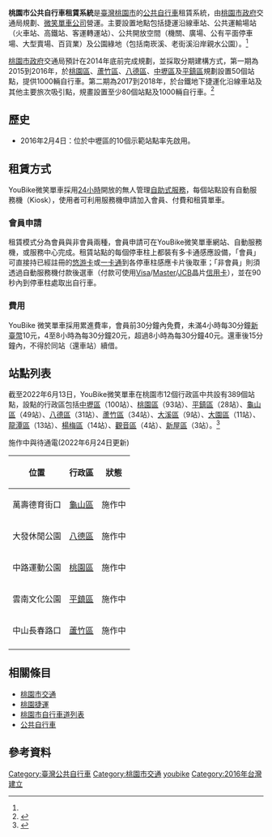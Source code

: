 {{original research|time=2016-07-22T11:53:39+00:00}}
{{主條目消歧義|本條目不是介紹[[YouBike|YouBike]]整體系統，僅是其中設置於桃園市的系統之一。}}{{Infobox Public transit
|name = 桃園市公共自行車租賃系統<br>YouBike微笑單車
<!-- 注释出：|image = YouBike.svg -->
|imagesize = 200px
|locale = {{flagicon|TWN}} [[桃園市|桃園市]]
|transit_type = [[公共自行車|公共自行車]]
|began_operation = 2016年2月4日<ref name="啟用新聞稿">{{cite press release |title = 桃園市公共自行車租賃系統宣示啟用 |url = http://www.tycg.gov.tw/uploaddowndoc?file=hotnews/201602021804460.pdf&filedisplay=%E6%A1%83%E5%9C%92%E5%85%AC%E5%85%B1%E8%87%AA%E8%A1%8C%E8%BB%8A%E5%95%9F%E7%94%A8%E8%A8%98%E8%80%85%E6%9C%83%E6%96%B0%E8%81%9E%E7%A8%BF.pdf&flag=doc |publisher = 桃園市政府交通局 |date = 2016-02-04 |accessdate = 2016-02-04 |language = zh-tw |archive-date = 2016-02-04 |archive-url = https://web.archive.org/web/20160204132246/http://www.tycg.gov.tw/uploaddowndoc?file=hotnews%2F201602021804460.pdf&filedisplay=%E6%A1%83%E5%9C%92%E5%85%AC%E5%85%B1%E8%87%AA%E8%A1%8C%E8%BB%8A%E5%95%9F%E7%94%A8%E8%A8%98%E8%80%85%E6%9C%83%E6%96%B0%E8%81%9E%E7%A8%BF.pdf&flag=doc |dead-url = no }}</ref>
|stations = 389站/約9480輛
|ended_operation = 
|system_length = 
|lines = 
|vehicles = 
|website = [https://www.youbike.com.tw/region/tycg/ YouBike 桃園市公共自行車]
|ridership = 
|track_gauge =
|reporting marks = 
|operator = [[巨大機械股份有限公司|微笑單車公司]]<ref name="認識YouBike">{{cite web |url= http://tycg.youbike.com.tw/cht/f31.php |title= 認識YouBike |accessdate= 2016-02-04 |archive-date= 2016-02-09 |archive-url= https://web.archive.org/web/20160209063004/http://tycg.youbike.com.tw/cht/f31.php |dead-url= no }}</ref>
|owner = 
}}

'''桃園市公共自行車租賃系統'''是[[臺灣|臺灣]][[桃園市|桃園市]]的[[公共自行車|公共自行車]]租賃系統，由[[桃園市政府|桃園市政府]]交通局規劃、[[YouBike微笑單車|微笑單車公司]]營運。主要設置地點包括捷運沿線車站、公共運輸場站（火車站、高鐵站、客運轉運站）、公共開放空間（機關、廣場、公有平面停車場、大型賣場、百貨業）及公園綠地（包括南崁溪、老街溪沿岸親水公園）。<ref name="啟用新聞稿" />

[[桃園市政府|桃園市政府]]交通局預計在2014年底前完成規劃，並採取分期建構方式，第一期為2015到2016年，於[[桃園區|桃園區]]、[[蘆竹區|蘆竹區]]、[[八德區|八德區]]、[[中壢區|中壢區]]及[[平鎮區|平鎮區]]規劃設置50個站點，提供1000輛自行車。第二期為2017到2018年，於台鐵地下捷運化沿線車站及其他主要旅次吸引點，規畫設置至少80個站點及1000輛自行車。<ref>{{cite news |author = 游文寶 |title = 桃園U-BIKE有譜了　年底前完成規畫 |url = http://news.housefun.com.tw/news/article/13278172659.html |work = 聯合新聞網 |date = 2014-07-22 |accessdate = 2016-02-04 |language = zh-tw |archive-date = 2014-10-06 |archive-url = https://web.archive.org/web/20141006080815/http://news.housefun.com.tw/news/article/13278172659.html |dead-url = no }}</ref>

==歷史==
*2016年2月4日：位於中壢區的10個示範站點率先啟用。

== 租賃方式 ==
YouBike微笑單車採用[[二十四小時制|24小時]]開放的無人管理[[自助结帐系统|自助式服務]]，每個站點設有自動服務機（Kiosk），使用者可利用服務機申請加入會員、付費和租賃單車。

=== 會員申請 ===
租賃模式分為會員與非會員兩種，會員申請可在YouBike微笑單車網站、自動服務機，或服務中心完成。租賃站點的每個停車柱上都裝有多卡通感應設備，「會員」可直接持已經註冊的[[悠游卡|悠游卡]]或[[一卡通_(台灣)|一卡通]]到各停車柱感應卡片後取車；「非會員」則須透過自動服務機付款後選車（付款可使用[[Visa|Visa]]/[[萬事達卡|Master]]/[[JCB|JCB]]晶片[[信用卡|信用卡]]），並在90秒內到停車柱處取出自行車。

=== 費用 ===
YouBike 微笑單車採用累進費率，會員前30分鐘內免費，未滿4小時每30分鐘[[新臺幣|新臺幣]]10元，4至8小時為每30分鐘20元，超過8小時為每30分鐘40元。還車後15分鐘內，不得於同站（還車站）續借。

==站點列表==
{{main|桃園市公共自行車租賃系統站點列表}}
截至2022年6月13日，YouBike微笑單車在桃園市12個行政區中共設有389個站點，設點的行政區包括[[中壢區|中壢區]]（100站）、[[桃園區|桃園區]]（93站）、[[平鎮區|平鎮區]]（28站）、[[龜山區|龜山區]]（49站）、[[八德區|八德區]]（31站）、[[蘆竹區|蘆竹區]]（34站）、[[大溪區|大溪區]]（9站）、[[大園區|大園區]]（11站）、[[龍潭區_(台灣)|龍潭區]]（13站）、[[楊梅區|楊梅區]]（14站）、[[觀音區|觀音區]]（4站）、[[新屋區|新屋區]]（3站）。<ref name="租賃站點">{{cite web|url=http://tycg.youbike.com.tw/cht/f11.php|title=YouBike.com.tw 租賃站點列表|accessdate=2016-02-04|archive-date=2016-02-08|archive-url=https://web.archive.org/web/20160208092823/http://tycg.youbike.com.tw/cht/f11.php|dead-url=no}}</ref>

;施作中與待通電(2022年6月24日更新)
{|class="wikitable"
|-
!位置!!行政區!!狀態
|-
|萬壽德育街口||[[龜山區|龜山區]]||施作中
|-
|大發休閒公園||[[八德區|八德區]]||施作中
|-
|中路運動公園||[[桃園區|桃園區]]||施作中
|-
|雲南文化公園||[[平鎮區|平鎮區]]||施作中
|-
|中山長春路口||[[蘆竹區|蘆竹區]]||施作中
|-
|}

==相關條目==
*[[桃園市交通|桃園市交通]]
*[[桃園捷運|桃園捷運]]
*[[桃園市自行車道列表|桃園市自行車道列表]]
*[[公共自行車|公共自行車]]

== 參考資料 ==
{{Commonscat|Community bicycle programs in Taoyuan|桃園市公共自行車租賃系統}}
<references/>

{{臺灣公共自行車}}
{{桃園市交通}}
{{悠遊卡}}
{{一卡通}}

[[Category:臺灣公共自行車|Category:臺灣公共自行車]]
[[Category:桃園市交通|Category:桃園市交通]]
[[Category:巨大集團|youbike]]
[[Category:2016年台灣建立|Category:2016年台灣建立]]
